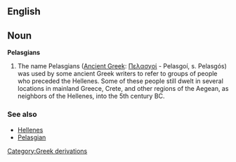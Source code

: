 {{rfc|Noun as level 2 header}}
==English==

==Noun==
'''Pelasgians'''

# The name Pelasgians ([[w:Ancient Greek|Ancient Greek]]: [[Πελασγοί]] - Pelasgoí, s. Pelasgós) was used by some ancient Greek writers to refer to groups of people who preceded the Hellenes. Some of these people still dwelt in several locations in mainland Greece, Crete, and other regions of the Aegean, as neighbors of the Hellenes, into the 5th century BC.

===See also===
* [[Hellenes]]
* [[Pelasgian]]

[[Category:Greek derivations]]